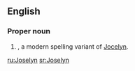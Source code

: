==English==

===Proper noun===
{{en-proper noun}}

# {{given name|female|from=Germanic}}, a modern spelling variant of [[Jocelyn]].

[[ru:Joselyn]]
[[sr:Joselyn]]
